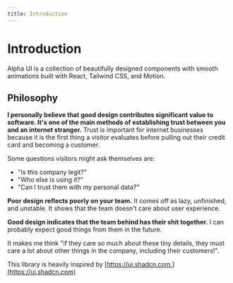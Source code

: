 ```yaml
---
title: Introduction
---
```


# Introduction

Alpha UI is a collection of beautifully designed components with smooth animations built with React, Tailwind CSS, and Motion.

## Philosophy

**I personally believe that good design contributes significant value to software. It's one of the main methods of establishing trust between you and an internet stranger.** Trust is important for internet businesses because it is the first thing a visitor evaluates before pulling out their credit card and becoming a customer.

Some questions visitors might ask themselves are:

- "Is this company legit?"
- "Who else is using it?"
- "Can I trust them with my personal data?"

**Poor design reflects poorly on your team.** It comes off as lazy, unfinished, and unstable. It shows that the team doesn't care about user experience.

**Good design indicates that the team behind has their shit together.** I can probably expect good things from them in the future.

It makes me think "if they care so much about these tiny details, they must care a lot about other things in the company, including their customers!".

This library is heavily inspired by [https://ui.shadcn.com.](https://ui.shadcn.com)
